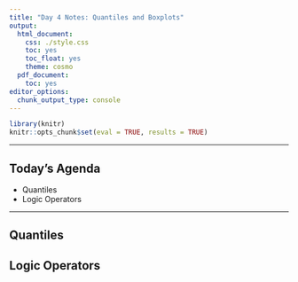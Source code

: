 ```yaml
---
title: "Day 4 Notes: Quantiles and Boxplots"
output:
  html_document:
    css: ./style.css
    toc: yes
    toc_float: yes
    theme: cosmo
  pdf_document:
    toc: yes
editor_options:
  chunk_output_type: console
---
```

  
```r
library(knitr)
knitr::opts_chunk$set(eval = TRUE, results = TRUE)
```

---
  
## Today's Agenda
- Quantiles
- Logic Operators

---


## Quantiles

## Logic Operators